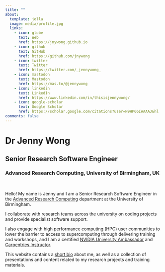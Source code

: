 ```yaml
---
title: ""
about:
  template: jolla
  image: media/profile.jpg
  links:
    - icon: globe
      text: Web
      href: https://jnywong.github.io
    - icon: github
      text: GitHub
      href: https://github.com/jnywong
    - icon: twitter
      text: Twitter
      href: https://twitter.com/_jennywong_
    - icon: mastodon
      text: Mastodon
      href: https://mas.to/@jennywong
    - icon: linkedin
      text: LinkedIn
      href: https://www.linkedin.com/in/thisisjennywong/
    - icon: google-scholar
      text: Google Scholar
      href: https://scholar.google.com/citations?user=N9HP06IAAAAJ&hl
comments: false
---
```


# Dr Jenny Wong

## Senior Research Software Engineer

### Advanced Research Computing, University of Birmingham, UK

<br>

Hello! My name is Jenny and I am a Senior Research Software Engineer in the [Advanced Research Computing](https://intranet.birmingham.ac.uk/it/teams/infrastructure/research/index.aspx) department at the University of Birmingham.

I collaborate with research teams across the university on coding projects and provide specialist software support.

I also engage with high performance computing (HPC) user communities to lower the barrier to access to supercomputing through delivering training and workshops, and I am a certified [NVIDIA University Ambassador](https://www.nvidia.com/en-gb/training/) and [Carpentries Instructor](https://carpentries.org/).

This website contains a [short bio](about.qmd) about me, as well as a collection of presentations and content related to my research projects and training  materials.
